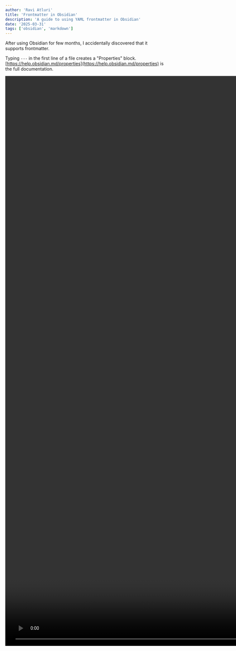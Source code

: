 ```yaml
---
author: 'Ravi Atluri'
title: 'Frontmatter in Obsidian'
description: 'A guide to using YAML frontmatter in Obsidian'
date: '2025-03-31'
tags: ['obsidian', 'markdown']
---
```


After using Obsidian for few months, I accidentally discovered that it supports frontmatter.

Typing `---` in the first line of a file creates a "Properties" block. [https://help.obsidian.md/properties](https://help.obsidian.md/properties) is the full documentation.

<Video src="/videos/frontmatter-obsidian.mp4" controls width="1674" height="1804" alt="Creating a new note with frontmatter in Obsidian" />
